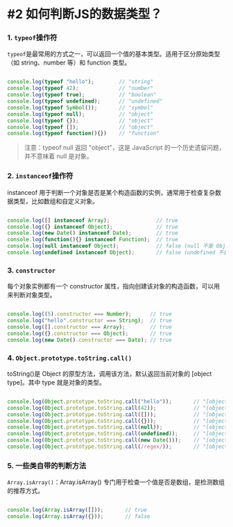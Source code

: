# #2 如何判断JS的数据类型？

### 1. `typeof`操作符

`typeof`是最常用的方式之一，可以返回一个值的基本类型。适用于区分原始类型（如 string、number 等）和 function 类型。

```javascript

console.log(typeof "hello");        // "string"
console.log(typeof 42);             // "number"
console.log(typeof true);           // "boolean"
console.log(typeof undefined);      // "undefined"
console.log(typeof Symbol());       // "symbol"
console.log(typeof null);           // "object"
console.log(typeof {});             // "object"
console.log(typeof []);             // "object"
console.log(typeof function(){})    // "function"

```

> 注意：typeof null 返回 "object"，这是 JavaScript 的一个历史遗留问题，并不意味着 null 是对象。

### 2. `instanceof`操作符

instanceof 用于判断一个对象是否是某个构造函数的实例，通常用于检查复杂数据类型，比如数组和自定义对象。

```javascript

console.log([] instanceof Array);               // true
console.log({} instanceof Object);              // true
console.log(new Date() instanceof Date);        // true
console.log(function(){} instanceof Function);  // true
console.log(null instanceof Object);            // false (null 不是 Object 的实例)
console.log(undefined instanceof Object);       // false (undefined 不是 Object 的实例)

```

### 3. `constructor`

每个对象实例都有一个 constructor 属性，指向创建该对象的构造函数，可以用来判断对象类型。

```javascript

console.log((5).constructor === Number);      // true
console.log("hello".constructor === String);  // true
console.log([].constructor === Array);        // true
console.log({}.constructor === Object);       // true
console.log(new Date().constructor === Date); // true

```

### 4. `Object.prototype.toString.call()`

toString()是 Object 的原型方法，调用该方法，默认返回当前对象的 [object type]。其中 type 就是对象的类型。

```javascript

console.log(Object.prototype.toString.call("hello"));       // "[object String]"
console.log(Object.prototype.toString.call(42));            // "[object Number]"
console.log(Object.prototype.toString.call([]));            // "[object Array]"
console.log(Object.prototype.toString.call({}));            // "[object Object]"
console.log(Object.prototype.toString.call(null));          // "[object Null]"
console.log(Object.prototype.toString.call(undefined));     // "[object Undefined]"
console.log(Object.prototype.toString.call(new Date()));    // "[object Date]"
console.log(Object.prototype.toString.call(/regex/));       // "[object RegExp]"


```

### 5. 一些类自带的判断方法

`Array.isArray()`：Array.isArray() 专门用于检查一个值是否是数组，是检测数组的推荐方式。

```javascript

console.log(Array.isArray([]));       // true
console.log(Array.isArray({}));       // false

```

